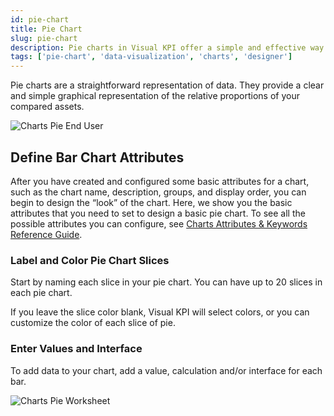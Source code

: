 ```yaml
---
id: pie-chart
title: Pie Chart
slug: pie-chart
description: Pie charts in Visual KPI offer a simple and effective way to represent data proportions visually, allowing for customization of slice labels, colors, and data sources.
tags: ['pie-chart', 'data-visualization', 'charts', 'designer']
---
```


<head>
  <title>Pie Chart</title>
  <meta name="keywords" content="pie chart, data visualization, slice labeling, chart attributes, interface configuration, chart colors, graphical representation, asset comparison"/>
</head>


Pie charts are a straightforward representation of data. They provide a clear and simple graphical representation of the relative proportions of your compared assets.

<Image
  src="media/designer/authoring/charts/charts-pie-enduser.png"
  alt="Charts Pie End User"
/>

## Define Bar Chart Attributes

After you have created and configured some basic attributes for a chart, such as the chart name, description, groups, and display order, you can begin to design the “look” of the chart. Here, we show you the basic attributes that you need to set to design a basic pie chart. To see all the possible attributes you can configure, see [Charts Attributes & Keywords Reference Guide](/reference/visual-kpi-designer/attributes-and-keywords/pie-charts).

### Label and Color Pie Chart Slices

Start by naming each slice in your pie chart. You can have up to 20 slices in each pie chart.

If you leave the slice color blank, Visual KPI will select colors, or you can customize the color of each slice of pie.

### Enter Values and Interface

To add data to your chart, add a value, calculation and/or interface for each bar.

<Image
  src="media/designer/authoring/charts/charts-pie-worksheet.png"
  alt="Charts Pie Worksheet"
/>